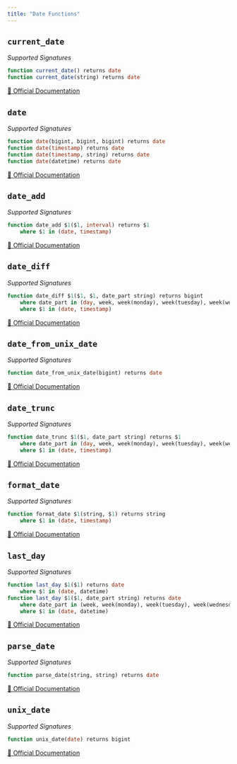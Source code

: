 ```yaml
---
title: "Date Functions"
---
```


## `current_date`

*Supported Signatures*
```sql
function current_date() returns date
function current_date(string) returns date
```
[🔗 Official Documentation](https://cloud.google.com/bigquery/docs/reference/standard-sql/functions-and-operators#current_date)

## `date`

*Supported Signatures*
```sql
function date(bigint, bigint, bigint) returns date
function date(timestamp) returns date
function date(timestamp, string) returns date
function date(datetime) returns date
```
[🔗 Official Documentation](https://cloud.google.com/bigquery/docs/reference/standard-sql/functions-and-operators#date)

## `date_add`

*Supported Signatures*
```sql
function date_add $1($1, interval) returns $1
	where $1 in (date, timestamp)
```
[🔗 Official Documentation](https://cloud.google.com/bigquery/docs/reference/standard-sql/functions-and-operators#date_add)

## `date_diff`

*Supported Signatures*
```sql
function date_diff $1($1, $1, date_part string) returns bigint
	where date_part in (day, week, week(monday), week(tuesday), week(wednesday), week(thursday), week(friday), week(saturday), week(sunday), isoweek, month, quarter, year, isoyear)
	where $1 in (date, timestamp)
```
[🔗 Official Documentation](https://cloud.google.com/bigquery/docs/reference/standard-sql/functions-and-operators#date_diff)

## `date_from_unix_date`

*Supported Signatures*
```sql
function date_from_unix_date(bigint) returns date
```
[🔗 Official Documentation](https://cloud.google.com/bigquery/docs/reference/standard-sql/functions-and-operators#date_from_unix_date)

## `date_trunc`

*Supported Signatures*
```sql
function date_trunc $1($1, date_part string) returns $1
	where date_part in (day, week, week(monday), week(tuesday), week(wednesday), week(thursday), week(friday), week(saturday), week(sunday), isoweek, month, quarter, year, isoyear)
	where $1 in (date, timestamp)
```
[🔗 Official Documentation](https://cloud.google.com/bigquery/docs/reference/standard-sql/functions-and-operators#date_trunc)

## `format_date`

*Supported Signatures*
```sql
function format_date $1(string, $1) returns string
	where $1 in (date, timestamp)
```
[🔗 Official Documentation](https://cloud.google.com/bigquery/docs/reference/standard-sql/functions-and-operators#format_date)

## `last_day`

*Supported Signatures*
```sql
function last_day $1($1) returns date
	where $1 in (date, datetime)
function last_day $1($1, date_part string) returns date
	where date_part in (week, week(monday), week(tuesday), week(wednesday), week(thursday), week(friday), week(saturday), week(sunday), isoweek, month, quarter, year, isoyear)
	where $1 in (date, datetime)
```
[🔗 Official Documentation](https://cloud.google.com/bigquery/docs/reference/standard-sql/functions-and-operators#last_day)

## `parse_date`

*Supported Signatures*
```sql
function parse_date(string, string) returns date
```
[🔗 Official Documentation](https://cloud.google.com/bigquery/docs/reference/standard-sql/functions-and-operators#parse_date)

## `unix_date`

*Supported Signatures*
```sql
function unix_date(date) returns bigint
```
[🔗 Official Documentation](https://cloud.google.com/bigquery/docs/reference/standard-sql/functions-and-operators#unix_date)



